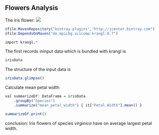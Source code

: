 ## Flowers Analysis
The iris flower:
![](https://goo.gl/tTbZMq)

```r
@file:MavenRepository("bintray-plugins","http://jcenter.bintray.com")
@file:DependsOnMaven("de.mpicbg.scicomp:krangl:0.7")

import krangl.*
```

The first records ininput data which is bundled with krangl is

```r
irisData
```

The structure of the input data is

```r
irisData.glimpse()
```

Calculate mean petal width

```r
val summarizeDf: DataFrame = irisData
    .groupBy("Species")
    .summarize("mean_petal_width") { it["Petal.Width"].mean() }

summarizeDf.print()
```

conclusion: Iris flowers of species _virginica_ have on average largest petal width.
